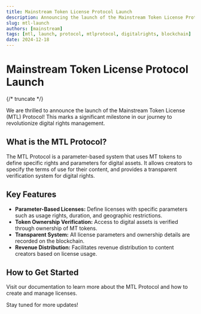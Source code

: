 ```yaml
---
title: Mainstream Token License Protocol Launch
description: Announcing the launch of the Mainstream Token License Protocol
slug: mtl-launch
authors: [mainstream]
tags: [mtl, launch, protocol, mtlprotocol, digitalrights, blockchain]
date: 2024-12-18
---
```


# Mainstream Token License Protocol Launch

{/* truncate */}

We are thrilled to announce the launch of the Mainstream Token License (MTL) Protocol! This marks a significant milestone in our journey to revolutionize digital rights management.

## What is the MTL Protocol?

The MTL Protocol is a parameter-based system that uses MT tokens to define specific rights and parameters for digital assets. It allows creators to specify the terms of use for their content, and provides a transparent verification system for digital rights.

## Key Features

-   **Parameter-Based Licenses:** Define licenses with specific parameters such as usage rights, duration, and geographic restrictions.
-   **Token Ownership Verification:** Access to digital assets is verified through ownership of MT tokens.
-   **Transparent System:** All license parameters and ownership details are recorded on the blockchain.
-   **Revenue Distribution:** Facilitates revenue distribution to content creators based on license usage.

## How to Get Started

Visit our documentation to learn more about the MTL Protocol and how to create and manage licenses.

Stay tuned for more updates!
